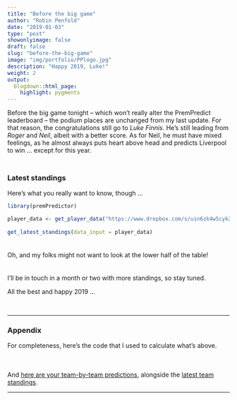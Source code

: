 ```yaml
---
title: "Before the big game"
author: "Robin Penfold"
date: "2019-01-03"
type: "post"
showonlyimage: false
draft: false
slug: "before-the-big-game"
image: "img/portfolio/PPlogo.jpg"
description: "Happy 2019, Luke!"
weight: 2
output:
  blogdown::html_page:
    highlight: pygments
---
```


Before the big game tonight -- which won't really alter the PremPredict leaderboard -- the podium places are unchanged from my last update. For that reason, the congratulations still go to *Luke Finnis*. He's still leading from *Roger* and *Neil*, albeit with a better score. As for Neil, he must have mixed feelings, as he almost always puts heart above head and predicts Liverpool to win ... except for this year.

<p style="height: .5em;">&nbsp;</p>

### Latest standings

Here's what you really want to know, though ...

```r
library(premPredictor)

player_data <- get_player_data("https://www.dropbox.com/s/uin6zk4w5cyk2m1/PremPredict-18-19.csv")
  
get_latest_standings(data_input = player_data)
```

<p style="height: .5em;">&nbsp;</p>

Oh, and my folks might not want to look at the lower half of the table!

<p style="height: .5em;">&nbsp;</p>

I'll be in touch in a month or two with more standings, so stay tuned. 

All the best and happy 2019 ...

</br>

***

### Appendix

For completeness, here's the code that I used to calculate what's above.

```r
```

<p style="height: .5em;">&nbsp;</p>

And [here are your team-by-team predictions](https://docs.google.com/spreadsheets/d/1KgzlXAdcH5dwFllIU0Nktq-_QTwWwBuj76Di-UYQbtA/edit?usp=sharing), alongside the [latest team standings](http://www.theguardian.com/football/premierleague/table).

***

<p style="height: .5em;">&nbsp;</p>

